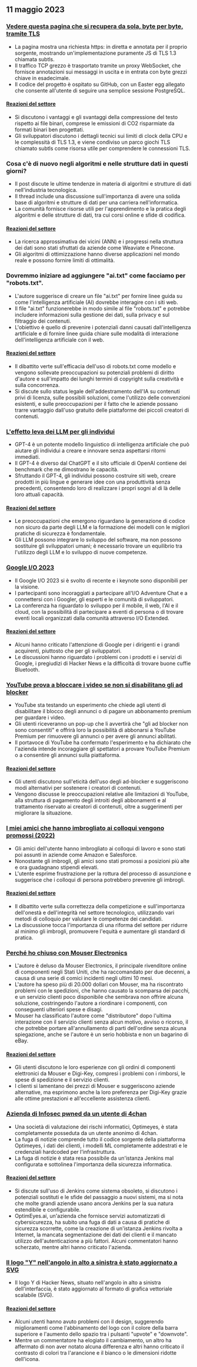 

<CallToAction />

<Steps>

## 11 maggio 2023

### [Vedere questa pagina che si recupera da sola, byte per byte, tramite TLS](https://subtls.pages.dev/)

- La pagina mostra una richiesta https: in diretta e annotata per il proprio sorgente, mostrando un'implementazione puramente JS di TLS 1.3 chiamata subtls.
- Il traffico TCP grezzo è trasportato tramite un proxy WebSocket, che fornisce annotazioni sui messaggi in uscita e in entrata con byte grezzi chiave in esadecimale.
- Il codice del progetto è ospitato su GitHub, con un Easter egg allegato che consente all'utente di seguire una semplice sessione PostgreSQL.

#### [Reazioni del settore](http://news.ycombinator.com/item?id=35884437)

- Si discutono i vantaggi e gli svantaggi della compressione del testo rispetto ai file binari, comprese le emissioni di CO2 risparmiate da formati binari ben progettati.
- Gli sviluppatori discutono i dettagli tecnici sui limiti di clock della CPU e le complessità di TLS 1.3, e viene condiviso un parco giochi TLS chiamato subtls come risorsa utile per comprendere le connessioni TLS.

### Cosa c'è di nuovo negli algoritmi e nelle strutture dati in questi giorni?

- Il post discute le ultime tendenze in materia di algoritmi e strutture di dati nell'industria tecnologica.
- Il thread include una discussione sull'importanza di avere una solida base di algoritmi e strutture di dati per una carriera nell'informatica.
- La comunità fornisce risorse utili per l'apprendimento e la pratica degli algoritmi e delle strutture di dati, tra cui corsi online e sfide di codifica.

#### [Reazioni del settore](http://news.ycombinator.com/item?id=35886900)

- La ricerca approssimativa dei vicini (ANN) e i progressi nella struttura dei dati sono stati sfruttati da aziende come Weaviate e Pinecone.
- Gli algoritmi di ottimizzazione hanno diverse applicazioni nel mondo reale e possono fornire limiti di ottimalità.

### Dovremmo iniziare ad aggiungere "ai.txt" come facciamo per "robots.txt".

- L'autore suggerisce di creare un file "ai.txt" per fornire linee guida su come l'intelligenza artificiale (AI) dovrebbe interagire con i siti web.
- Il file "ai.txt" funzionerebbe in modo simile al file "robots.txt" e potrebbe includere informazioni sulla gestione dei dati, sulla privacy e sul filtraggio dei contenuti.
- L'obiettivo è quello di prevenire i potenziali danni causati dall'intelligenza artificiale e di fornire linee guida chiare sulle modalità di interazione dell'intelligenza artificiale con il web.

#### [Reazioni del settore](http://news.ycombinator.com/item?id=35886288)

- Il dibattito verte sull'efficacia dell'uso di robots.txt come modello e vengono sollevate preoccupazioni su potenziali problemi di diritto d'autore e sull'impatto dei lunghi termini di copyright sulla creatività e sulla concorrenza.
- Si discute sullo status legale dell'addestramento dell'IA su contenuti privi di licenza, sulle possibili soluzioni, come l'utilizzo delle convenzioni esistenti, e sulle preoccupazioni per il fatto che le aziende possano trarre vantaggio dall'uso gratuito delle piattaforme dei piccoli creatori di contenuti.

### [L'effetto leva dei LLM per gli individui](https://mazzzystar.github.io/2023/05/10/LLM-for-individual/)

- GPT-4 è un potente modello linguistico di intelligenza artificiale che può aiutare gli individui a creare e innovare senza aspettarsi ritorni immediati.
- Il GPT-4 è diverso dal ChatGPT e il sito ufficiale di OpenAI contiene dei benchmark che ne dimostrano le capacità.
- Sfruttando il GPT-4, gli individui possono costruire siti web, creare prodotti in più lingue e generare idee con una produttività senza precedenti, consentendo loro di realizzare i propri sogni al di là delle loro attuali capacità.

#### [Reazioni del settore](http://news.ycombinator.com/item?id=35885797)

- Le preoccupazioni che emergono riguardano la generazione di codice non sicuro da parte degli LLM e la formazione dei modelli con le migliori pratiche di sicurezza è fondamentale.
- Gli LLM possono integrare lo sviluppo del software, ma non possono sostituire gli sviluppatori umani; è necessario trovare un equilibrio tra l'utilizzo degli LLM e lo sviluppo di nuove competenze.

### [Google I/O 2023](https://io.google/2023/)

- Il Google I/O 2023 si è svolto di recente e i keynote sono disponibili per la visione.
- I partecipanti sono incoraggiati a partecipare all'I/O Adventure Chat e a connettersi con i Googler, gli esperti e le comunità di sviluppatori.
- La conferenza ha riguardato lo sviluppo per il mobile, il web, l'AI e il cloud, con la possibilità di partecipare a eventi di persona o di trovare eventi locali organizzati dalla comunità attraverso I/O Extended.

#### [Reazioni del settore](http://news.ycombinator.com/item?id=35886559)

- Alcuni hanno criticato l'attenzione di Google per i dirigenti e i grandi acquirenti, piuttosto che per gli sviluppatori.
- Le discussioni hanno riguardato i problemi con i prodotti e i servizi di Google, i pregiudizi di Hacker News e la difficoltà di trovare buone cuffie Bluetooth.

### [YouTube prova a bloccare i video se non si disabilitano gli ad blocker](https://www.bleepingcomputer.com/news/technology/youtube-tests-blocking-videos-unless-you-disable-ad-blockers/)

- YouTube sta testando un esperimento che chiede agli utenti di disabilitare il blocco degli annunci o di pagare un abbonamento premium per guardare i video.
- Gli utenti riceveranno un pop-up che li avvertirà che "gli ad blocker non sono consentiti" e offrirà loro la possibilità di abbonarsi a YouTube Premium per rimuovere gli annunci o per avere gli annunci abilitati.
- Il portavoce di YouTube ha confermato l'esperimento e ha dichiarato che l'azienda intende incoraggiare gli spettatori a provare YouTube Premium o a consentire gli annunci sulla piattaforma.

#### [Reazioni del settore](http://news.ycombinator.com/item?id=35892512)

- Gli utenti discutono sull'eticità dell'uso degli ad-blocker e suggeriscono modi alternativi per sostenere i creatori di contenuti.
- Vengono discusse le preoccupazioni relative alle limitazioni di YouTube, alla struttura di pagamento degli introiti degli abbonamenti e al trattamento riservato ai creatori di contenuti, oltre a suggerimenti per migliorare la situazione.

### [I miei amici che hanno imbrogliato ai colloqui vengono promossi (2022)](https://www.teamblind.com/post/My-friends-who-cheated-in-interviews-are-getting-promoted-😡😡😡😡-XnYM4nLs)

- Gli amici dell'utente hanno imbrogliato ai colloqui di lavoro e sono stati poi assunti in aziende come Amazon e Salesforce.
- Nonostante gli imbrogli, gli amici sono stati promossi a posizioni più alte e ora guadagnano stipendi elevati.
- L'utente esprime frustrazione per la rottura del processo di assunzione e suggerisce che i colloqui di persona potrebbero prevenire gli imbrogli.

#### [Reazioni del settore](http://news.ycombinator.com/item?id=35885342)

- Il dibattito verte sulla correttezza della competizione e sull'importanza dell'onestà e dell'integrità nel settore tecnologico, utilizzando vari metodi di colloquio per valutare le competenze dei candidati.
- La discussione tocca l'importanza di una riforma del settore per ridurre al minimo gli imbrogli, promuovere l'equità e aumentare gli standard di pratica.

### [Perché ho chiuso con Mouser Electronics](https://lcamtuf.substack.com/p/why-im-done-with-mouser-electronics)

- L'autore è deluso da Mouser Electronics, il principale rivenditore online di componenti negli Stati Uniti, che ha raccomandato per due decenni, a causa di una serie di comici incidenti negli ultimi 10 mesi.
- L'autore ha speso più di 20.000 dollari con Mouser, ma ha riscontrato problemi con le spedizioni, che hanno causato la scomparsa dei pacchi, e un servizio clienti poco disponibile che sembrava non offrire alcuna soluzione, costringendo l'autore a riordinare i componenti, con conseguenti ulteriori spese e disagi.
- Mouser ha classificato l'autore come "distributore" dopo l'ultima interazione con il servizio clienti senza alcun motivo, avviso o ricorso, il che potrebbe portare all'annullamento di parti dell'ordine senza alcuna spiegazione, anche se l'autore è un serio hobbista e non un bagarino di eBay.

#### [Reazioni del settore](http://news.ycombinator.com/item?id=35892246)

- Gli utenti discutono le loro esperienze con gli ordini di componenti elettronici da Mouser e Digi-Key, compresi i problemi con i rimborsi, le spese di spedizione e il servizio clienti.
- I clienti si lamentano dei prezzi di Mouser e suggeriscono aziende alternative, ma esprimono anche la loro preferenza per Digi-Key grazie alle ottime prestazioni e all'eccellente assistenza clienti.

### [Azienda di Infosec pwned da un utente di 4chan](https://maia.crimew.gay/posts/optimeyes-leak/)

- Una società di valutazione dei rischi informatici, Optimeyes, è stata completamente posseduta da un utente anonimo di 4chan.
- La fuga di notizie comprende tutto il codice sorgente della piattaforma Optimeyes, i dati dei clienti, i modelli ML completamente addestrati e le credenziali hardcoded per l'infrastruttura.
- La fuga di notizie è stata resa possibile da un'istanza Jenkins mal configurata e sottolinea l'importanza della sicurezza informatica.

#### [Reazioni del settore](http://news.ycombinator.com/item?id=35888509)

- Si discute sull'uso di Jenkins come sistema obsoleto, si discutono i potenziali sostituti e le sfide del passaggio a nuovi sistemi, ma si nota che molte grandi aziende usano ancora Jenkins per la sua natura estendibile e configurabile.
- OptimEyes.ai, un'azienda che fornisce servizi automatizzati di cybersicurezza, ha subito una fuga di dati a causa di pratiche di sicurezza scorrette, come la creazione di un'istanza Jenkins rivolta a Internet, la mancata segmentazione dei dati dei clienti e il mancato utilizzo dell'autenticazione a più fattori. Alcuni commentatori hanno scherzato, mentre altri hanno criticato l'azienda.

### [Il logo "Y" nell'angolo in alto a sinistra è stato aggiornato a SVG](https://news.ycombinator.com/y18.svg)

- Il logo Y di Hacker News, situato nell'angolo in alto a sinistra dell'interfaccia, è stato aggiornato al formato di grafica vettoriale scalabile (SVG).

#### [Reazioni del settore](http://news.ycombinator.com/item?id=35894326)

- Alcuni utenti hanno avuto problemi con il design, suggerendo miglioramenti come l'abbinamento del logo con il colore della barra superiore e l'aumento dello spazio tra i pulsanti "upvote" e "downvote".
- Mentre un commentatore ha elogiato il cambiamento, un altro ha affermato di non aver notato alcuna differenza e altri hanno criticato il contrasto di colori tra l'arancione e il bianco o le dimensioni ridotte dell'icona.

</Steps>
